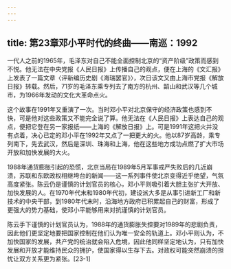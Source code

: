 ```yaml
---
---
---
```

title: 第23章邓小平时代的终曲——南巡：1992
---







一代人之前的1965年，毛泽东对自己不能全面控制北京的“资产阶级”政策而感到不悦。他无法在中央党报《人民日报》上传播自己的观点，便在上海的《文汇报》上发表了一篇文章〈评新编历史剧《海瑞罢官》〉，次日该文又由上海市党报《解放日报》转载。然后，71岁的毛泽东乘专列去了南方的杭州、韶山和武汉等几个城市，为1966年发动的文化大革命点火。

这个故事在1991年又重演了一次。当时邓小平对北京保守的经济政策也感到不快，可是他对这些政策又不能完全说了算。他无法在《人民日报》上表达自己的观点，便把它登在另一家报纸——上海的《解放日报》上。可是1991年这把火并没有点着，决心已定的邓小平在1992年又点了一把更大的火。他以87岁高龄，乘专列南下，先去武汉，然后是深圳、珠海和上海，他在这些地方成功点燃了扩大市场开放和加快发展的大火。

1988年通货膨胀引起的恐慌，北京当局在1989年5月军事戒严失败后的几近崩溃，苏联和东欧政权相继垮台的新闻——这一系列事件使北京变得近乎绝望，气氛高度紧张。陈云仍是谨慎的计划官员的核心，邓小平则吸引着大胆主张扩大开放、加快发展的人。在1970年代末和1980年代初，建设派大多是从事引进新工厂和新技术的中央干部，到1980年代末时，沿海地方政府已积累起自己的财富，形成了更强大的势力基础，使邓小平能够用来对抗谨慎的计划官员。

陈云手下谨慎的计划官员认为，1988年的通货膨胀失控要对1989年的悲剧负责，因此他们更坚定地要把国家控制在他们认为唯一安全的轨道上。邓小平则认为，不加快国家的发展，共产党的统治就会陷入危境，因此他同样坚定地认为，只有加快发展和开放才能维持民众的拥护，使国家得以生存下去。对政权可能突然崩溃的担忧让双方关系更为紧张。[23-1]